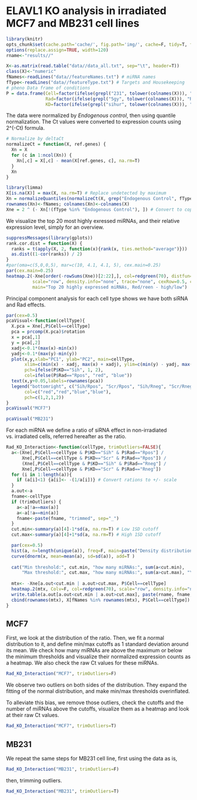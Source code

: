ELAVL1 KO analysis in irradiated MCF7 and MB231 cell lines
========================================================

```r
library(knitr) 
opts_chunk$set(cache.path='cache/', fig.path='img/', cache=F, tidy=T, fig.keep='high', echo=F, dpi=300, out.width=700)
options(replace.assign=TRUE, width=120)
rname<-"results//"
```

```r
X<-as.matrix(read.table("data//data_all.txt", sep="\t", header=T))
class(X)<-"numeric"
fNames<-readLines("data//featureNames.txt") # miRNA names
fType<-readLines("data//featureType.txt") # Targets and Housekeeping
# pheno Data frame of conditions
P = data.frame(Cell=factor(ifelse(grepl("231", tolower(colnames(X))), "MB231", "MCF7")),
               Rad=factor(ifelse(grepl("5gy", tolower(colnames(X))), "Rpos", "Rneg")),
               KD=factor(ifelse(grepl("sihur", tolower(colnames(X))), "Sih", "Scr")))

```

The data were normalized by *Endogenous control*, then using quantile normalization. The Ct values were converted to expression counts using 2^(-Ct) formula.

```r
# Normalize by deltaCt 
normalizeCt = function(X, ref.genes) {
  Xn = X
  for (c in 1:ncol(Xn)) {
    Xn[,c] = X[,c] - mean(X[ref.genes, c], na.rm=T)
  }
  Xn
}

library(limma)
X[is.na(X)] = max(X, na.rm=T) # Replace undetected by maximum
Xn = normalizeQuantiles(normalizeCt(X, grep("Endogenous Control", fType))) # Normalize by Ct and quantile
rownames(Xn)<-fNames; colnames(Xn)<-colnames(X)
Xne = 2 ^ (- Xn[!(fType %in% "Endogenous Control"), ]) # Convert to copy number counts
```

We visualize the top 20 most highly exressed miRNAs, and their relative expression level, simply for an overview.

```r
suppressMessages(library(gplots))
rank.cor.dist = function(X) {
  ranks = t(apply(X, 2, function(x){rank(x, ties.method="average")}))
  as.dist((1-cor(ranks)) / 2)
}
#par(oma=c(5,0,0,5), mar=c(10, 4.1, 4.1, 5), cex.main=0.25)
par(cex.main=0.25)
heatmap.2(-Xne[order(-rowSums(Xne))[2:22],], col=redgreen(70), distfun=rank.cor.dist, 
          scale="row", density.info="none", trace="none", cexRow=0.5, cexCol=0.5, 
          main="Top 20 highly expressed miRNAs, Red/reen - high/low")
```

Principal component analysis for each cell type shows we have both siRNA and Rad effects.

```r
par(cex=0.5)
pcaVisual<-function(cellType){
  X.pca = Xne[,P$Cell==cellType]
  pca = prcomp(X.pca)$rotation
  x = pca[,1]
  y = pca[,2]
  xadj<-0.1*(max(x)-min(x))
  yadj<-0.1*(max(y)-min(y))
  plot(x,y,xlab="PC1", ylab="PC2", main=cellType,
       xlim=c(min(x) - xadj, max(x) + xadj), ylim=c(min(y) - yadj, max(y) + yadj),
       pch=ifelse(P$KD=="Sih", 1, 2),
       col=ifelse(P$Rad=="Rpos", "red", "blue")) 
  text(x,y+0.05,labels=rownames(pca))
  legend("bottomright", c("Sih/Rpos", "Scr/Rpos", "Sih/Rneg", "Scr/Rneg"), 
       col=c("red","red","blue","blue"),
       pch=c(1,2,1,2))
}
pcaVisual("MCF7")

pcaVisual("MB231")
```

For each miRNA we define a ratio of siRNA effect in non-irradiated vs. irradiated cells, referred hereafter as the ratio.

```r
Rad_KO_Interaction<-function(cellType, trimOutliers=FALSE){
  a<-(Xne[,P$Cell==cellType & P$KD=="Sih" & P$Rad=="Rpos"] /
      Xne[,P$Cell==cellType & P$KD=="Scr" & P$Rad=="Rpos"]) /
      (Xne[,P$Cell==cellType & P$KD=="Sih" & P$Rad=="Rneg"] /
      Xne[,P$Cell==cellType & P$KD=="Scr" & P$Rad=="Rneg"]) 
  for (i in 1:length(a)){
    if (a[i]<1) {a[i]<- -(1/a[i])} # Convert rations to +/- scale
  }
  a.out<-a
  fname<-cellType
  if (trimOutliers) {
    a<-a[!a==max(a)]
    a<-a[!a==min(a)]
    fname<-paste(fname, "trimmed", sep="_")
  }
  cut.min<-summary(a)[4]-1*sd(a, na.rm=T) # Low 1SD cutoff
  cut.max<-summary(a)[4]+1*sd(a, na.rm=T) # High 1SD cutoff

  par(cex=0.5)
  hist(a, n=length(unique(a)), freq=F, main=paste("Density distribution of the ratio for", cellType), xlab="Normalized expression counts")
  curve(dnorm(x, mean=mean(a), sd=sd(a)), add=T )
  
  cat("Min threshold:", cut.min, "how many miRNAs:", sum(a<cut.min), 
      "Max threshold:", cut.max, "how many miRNAs:", sum(a>cut.max), "\n")
  
  mtx<- -Xne[a.out<cut.min | a.out>cut.max, P$Cell==cellType]
  heatmap.2(mtx, Colv=F, col=redgreen(70), scale="row", density.info="none", trace="none", cexRow=0.5, cexCol=0.5)
  write.table(a.out[a.out<cut.min | a.out>cut.max], paste(rname, fname, ".txt", sep=""), sep="\t", row.names=T, col.names=F)
  cbind(rownames(mtx), X[fNames %in% rownames(mtx), P$Cell==cellType])
}
```

MCF7
----------------

First, we look at the distribution of the ratio. Then, we fit a normal distribution to it, and define min/max cutoffs as 1 standard deviation around its mean. We check how many miRNAs are above the maximum or below the minimum thresholds and visualize their normalized expression counts as a heatmap. We also check the raw Ct values for these miRNAs.

```r
Rad_KO_Interaction("MCF7", trimOutliers=F)
```

We observe two outliers on both sides of the distribution. They expand the fitting of the normal distribution, and make min/max thresholds overinflated. 

To alleviate this bias, we remove those outliers, check the cutoffs and the number of miRNAs above the cutoffs, visualize them as a heatmap and look at their raw Ct values. 

```r
Rad_KO_Interaction("MCF7", trimOutliers=T)
```

MB231
-------------

We repeat the same steps for MB231 cell line, first using the data as is,

```r
Rad_KO_Interaction("MB231", trimOutliers=F)
```

then, trimming outliers.

```r
Rad_KO_Interaction("MB231", trimOutliers=T)
```


